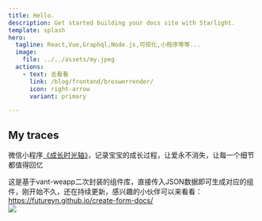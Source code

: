 ```yaml
---
title: Hello.
description: Get started building your docs site with Starlight.
template: splash
hero:
  tagline: React,Vue,Graphql,Node.js,可视化,小程序等等...
  image:
    file: ../../assets/my.jpeg
  actions:
    - text: 去看看
      link: /blog/frontend/broswerrender/
      icon: right-arrow
      variant: primary

---
```



## My traces

<CardGrid stagger>
	<Card title="成长时光轴" icon="pencil">
        <p>微信小程序<a href="https://babysite.zlxinyu.cn/" >《成长时光轴》</a>，记录宝宝的成长过程，让爱永不消失，让每一个细节都值得回忆</p>
	</Card>
	<Card title="组件库" icon="pencil">
		<div>
		    这是基于vant-weapp二次封装的组件库，直接传入JSON数据即可生成对应的组件，刚开始不久，还在持续更新，感兴趣的小伙伴可以来看看：
		    <a href="https://futureyn.github.io/create-form-docs/">https://futureyn.github.io/create-form-docs/</a>
		</div>
	</Card>
</CardGrid>
<TestimonialGrid title="相片">
    <Testimonial
        name="Rachel"
        handle="rachelnabors"
        cite="https://twitter.com/astrodotbuild/status/1724934718745915558"
    >
        <img src="http://blog.zlxinyu.cn/tiant.jpg" height={360}/>
    </Testimonial>
</TestimonialGrid>
